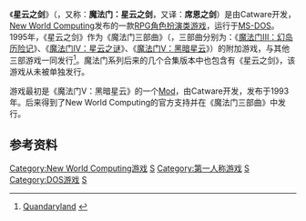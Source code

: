 {{noteTA
|G1=Games
|G2=Might&Magic
}}
{{Infobox VG
|title = 星云之剑
|image = 
|caption = 
|developer = [[Catware|Catware]]
|publisher = [[New_World_Computing|New World Computing]]
|released = 1995年
|genre = [[電子角色扮演遊戲|角色扮演游戏]]
|modes = [[单人游戏|单人游戏]]
|platforms = [[MS-DOS|MS-DOS]]
}}
《'''星云之剑'''》（{{lang-en|Swords of Xeen}}，又称：'''魔法门：星云之剑'''，又译：'''席恩之剑'''）是由Catware开发，[[New_World_Computing|New World Computing]]发布的一款[[電子角色扮演遊戲|RPG角色扮演类游戏]]，运行于[[MS-DOS|MS-DOS]]。1995年，《星云之剑》作为《魔法门三部曲》（{{lang|en|Might and Magic Trilogy}}，三部曲分别为：《[[魔法门III：幻岛历险记|魔法门III：幻岛历险记]]》、《[[魔法门IV：星云之谜|魔法门IV：星云之谜]]》、《[[魔法门V：黑暗星云|魔法门V：黑暗星云]]》）的附加游戏，与其他三部游戏一同发行<ref name="quandary">[http://www.quandaryland.com/jsp/dispArticle.jsp?index=131 Quandaryland] {{webarchive|url=https://web.archive.org/web/20110716193832/http://www.quandaryland.com/jsp/dispArticle.jsp?index=131 |date=2011-07-16 }}</ref>。魔法门系列后来的几个合集版本中也包含有《星云之剑》，该游戏从未被单独发行。

游戏最初是《魔法门V：黑暗星云》的一个[[遊戲模組|Mod]]，由Catware开发，发布于1993年。后来得到了New World Computing的官方支持并在《魔法门三部曲》中发行。

==参考资料==
{{Reflist}}

{{魔法门系列}}

[[Category:New_World_Computing游戏|Category:New World Computing游戏]]
[[Category:電子角色扮演遊戲|S]]
[[Category:第一人称游戏|Category:第一人称游戏]]
[[Category:1995年电子游戏|S]]
[[Category:DOS游戏|Category:DOS游戏]]
[[Category:魔法门系列|S]]